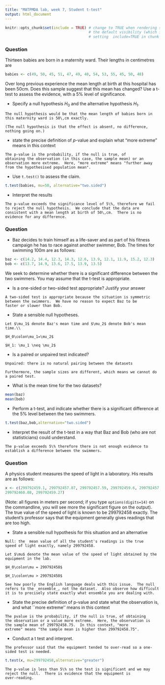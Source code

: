 ```yaml
---
title: "MATPMDA lab, week 7, Student t-test"
output: html_document
---
```


```r
knitr::opts_chunk$set(include = TRUE) # change to TRUE when rendering solutions; this changes
                                      # the default visibility (which is overridden by explicitly
                                      # setting  include=TRUE in chunk options)
```
### Question

Thirteen babies are born in a maternity ward. Their lengths in centimetres are


```r
babies <- c(49, 50, 45, 51, 47, 49, 48, 54, 53, 55, 45, 50, 48)
```

Over long previous experience the mean length at birth at this
hospital has been 50cm. Does this sample suggest that this mean has
changed?  Use a t-test to assess the evidence, with a 5\% level of
significance.

* Specify a null hypothesis $H_0$ and the alternative hypothesis $H_1$. 

```asis
The null hypothesis would be that the mean length of babies born in
this maternity ward is 50\,cm exactly.

(The null hypothesis is that the effect is absent, no difference,
nothing going on.)
```

* state the precise definition of $p$-value and explain what "more extreme" means in this context


```asis
The p-value is the probability, if the null is true, of
obtaining the observation (in this case, the sample mean) or an
observation more extreme.  Here, "more extreme" means "further away
from the hypothesised population mean".
```

* Use `t.test()` to assess the claim.

```r
t.test(babies, mu=50, alternative="two.sided")
```

* Interpret the results
	
```asis
The p-value exceeds the significance level of 5\%, therefore we fail
to reject the null hypothesis.  We conclude that the data are
consistent with a mean length at birth of 50\,cm.  There is no
evidence for any difference. 
```
  
### Question

* Baz decides to train himself as a life-saver and as part of his
fitness campaign he has to race against another swimmer, Bob.  The
times for swimming 100m are as follows:

```r
baz <- c(14.2, 14.4, 12.3, 14.3, 12.6, 13.9, 12.1, 11.9, 15.2, 12.3)
bob <- c(13.7, 14.9, 13.6, 17.5, 13.9, 13.5)
```

We seek to determine whether there is a significant difference between
the two swimmers.  You may assume that the t-test is appropriate.

* Is a one-sided or two-sided test appropriate?   Justify your answer
```asis
A two-sided test is appropriate because the situation is symmetric
between the swimmers.  We have no reason to expect Baz to be
faster or slower than Bob.
```

* State a sensible null hypotheses.

```asis
Let $\mu_1$ denote Baz's mean time and $\mu_2$ denote Bob's mean time.\\

$H_0\colon\mu_1=\mu_2$

$H_1: \mu_1 \neq \mu_2$
```

* Is a paired or unpaired test indicated?
```asis
Unpaired: there is no natural pairing between the datasets

Furthermore, the sample sizes are different, which means we cannot do a paired test.
```

* What is the mean time for the two datasets?
```r
mean(baz)
mean(bob)
```

* Perform a t-test, and indicate whether there is a significant
difference at the 5\% level between the two swimmers.

```r
t.test(baz,bob,alternative="two.sided")
```

* Interpret the result of the t-test in a way that Baz and Bob
(who are not statisticians) could understand.

```asis
The p-value exceeds 5\% therefore there is not enough evidence to establish a difference between the swimmers.
```

### Question

A physics student measures the speed of light in a laboratory.  His results are as follows:

```r
x <- c(299792459.1, 299792457.87, 299792457.59, 299792459.6, 299792457.74, 
299792460.08, 299792459.27)
```


(Note: all figures in meters per second; if you type
`options(digits=14)` on the commandline, you will see more the
significant figure on the output).  The true value of the speed of
light is known to be 299792458 exactly.  The student's professor says
that the equipment generally gives readings that are too high.

* State a sensible null hypothesis for this situation and an alternative

```asis
Null: the  mean value of all the student's readings is the true
speed of light exactly, namely 299792458.

Let $\mu$ denote the mean value of the speed of light obtained by the equipment in the lab.

$H_0\colon\mu = 299792458$

$H_1\colon\mu > 299792458$

See how poorly the English language deals with this issue.  The null
refers to the _ensemble_, not the dataset.  Also observe how difficult
it is to precisely state exactly what ensemble you are dealing with.

```

* State the precise definition of p-value and state what the
observation is, and what ``more extreme'' means in this context

```asis
The pvalue is the probability, if the null is true, of obtaining
the observation or a value more extreme.  Here, the observation is
the sample mean of 299792458.75.  In this context, "more
extreme" means "the sample mean is higher than 299792458.75".
```

* Conduct a t test and interpret.

```asis
The professor said that the equipment tended to over-read so a one-sided test is needed.
```

```r
t.test(x, mu=299792458,alternative="greater")
```

```asis
The p-value is less than 5\% so the test is significant and we may
reject the null.  There is evidence that the equipment is
over-reading.
```
